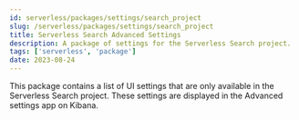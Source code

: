 ```yaml
---
id: serverless/packages/settings/search_project
slug: /serverless/packages/settings/search_project
title: Serverless Search Advanced Settings
description: A package of settings for the Serverless Search project.
tags: ['serverless', 'package']
date: 2023-08-24
---
```


This package contains a list of UI settings that are only available in the Serverless Search project.
These settings are displayed in the Advanced settings app on Kibana.